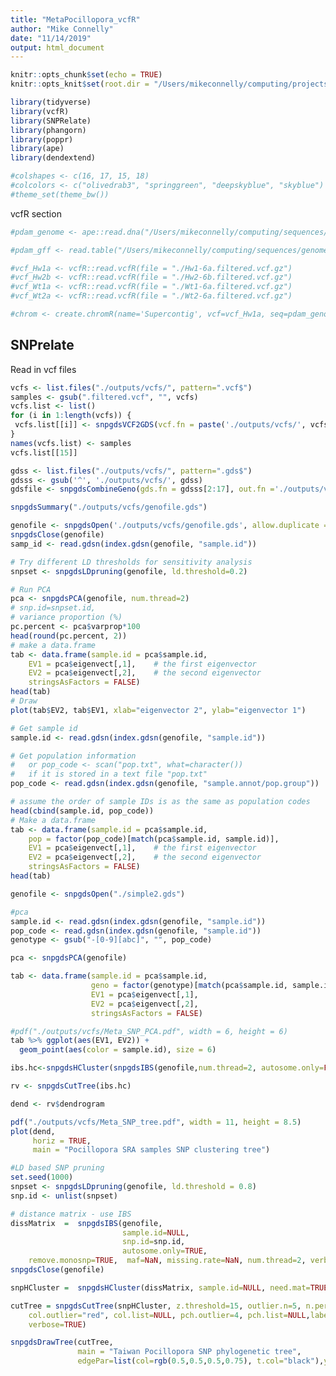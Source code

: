 ```yaml
---
title: "MetaPocillopora_vcfR"
author: "Mike Connelly"
date: "11/14/2019"
output: html_document
---
```


```r
knitr::opts_chunk$set(echo = TRUE)
knitr::opts_knit$set(root.dir = "/Users/mikeconnelly/computing/projects/pocillopora_meta/")
```
```r
library(tidyverse)
library(vcfR)
library(SNPRelate)
library(phangorn)
library(poppr)
library(ape)
library(dendextend)
```
```r
#colshapes <- c(16, 17, 15, 18)
#colcolors <- c("olivedrab3", "springgreen", "deepskyblue", "skyblue")
#theme_set(theme_bw())
```

vcfR section
```r
#pdam_genome <- ape::read.dna("/Users/mikeconnelly/computing/sequences/genomes/coral/pocillopora/pdam/pdam_genome.fasta", format = "fasta")
```
```r
#pdam_gff <- read.table("/Users/mikeconnelly/computing/sequences/genomes/coral/pocillopora/pdam/pdam_genome.gff", sep="\t", quote="")
```
```r
#vcf_Hw1a <- vcfR::read.vcfR(file = "./Hw1-6a.filtered.vcf.gz")
#vcf_Hw2b <- vcfR::read.vcfR(file = "./Hw2-6b.filtered.vcf.gz")
#vcf_Wt1a <- vcfR::read.vcfR(file = "./Wt1-6a.filtered.vcf.gz")
#vcf_Wt2a <- vcfR::read.vcfR(file = "./Wt2-6a.filtered.vcf.gz")
```
```r
#chrom <- create.chromR(name='Supercontig', vcf=vcf_Hw1a, seq=pdam_genome, ann=pdam_gff)
```

## SNPrelate
Read in vcf files 
```r
vcfs <- list.files("./outputs/vcfs/", pattern=".vcf$")
samples <- gsub(".filtered.vcf", "", vcfs)
vcfs.list <- list()
for (i in 1:length(vcfs)) {
 vcfs.list[[i]] <- snpgdsVCF2GDS(vcf.fn = paste('./outputs/vcfs/', vcfs[i], sep = ''), out.fn = paste('./outputs/vcfs/', vcfs[i], '.gds', sep = ''), method = "biallelic.only")
}
names(vcfs.list) <- samples
vcfs.list[[15]]
```

```r
gdss <- list.files("./outputs/vcfs/", pattern=".gds$")
gdsss <- gsub('^', './outputs/vcfs/', gdss)
gdsfile <- snpgdsCombineGeno(gds.fn = gdsss[2:17], out.fn ='./outputs/vcfs/genofile.gds', method = "position", verbose = TRUE)
```
```r
snpgdsSummary("./outputs/vcfs/genofile.gds")
```
```r
genofile <- snpgdsOpen('./outputs/vcfs/genofile.gds', allow.duplicate = TRUE)
snpgdsClose(genofile)
samp_id <- read.gdsn(index.gdsn(genofile, "sample.id"))
```
```r
# Try different LD thresholds for sensitivity analysis
snpset <- snpgdsLDpruning(genofile, ld.threshold=0.2)
```
```r
# Run PCA
pca <- snpgdsPCA(genofile, num.thread=2)
# snp.id=snpset.id,
# variance proportion (%)
pc.percent <- pca$varprop*100
head(round(pc.percent, 2))
# make a data.frame
tab <- data.frame(sample.id = pca$sample.id,
    EV1 = pca$eigenvect[,1],    # the first eigenvector
    EV2 = pca$eigenvect[,2],    # the second eigenvector
    stringsAsFactors = FALSE)
head(tab)
# Draw
plot(tab$EV2, tab$EV1, xlab="eigenvector 2", ylab="eigenvector 1")
```
```r
# Get sample id
sample.id <- read.gdsn(index.gdsn(genofile, "sample.id"))

# Get population information
#   or pop_code <- scan("pop.txt", what=character())
#   if it is stored in a text file "pop.txt"
pop_code <- read.gdsn(index.gdsn(genofile, "sample.annot/pop.group"))

# assume the order of sample IDs is as the same as population codes
head(cbind(sample.id, pop_code))
# Make a data.frame
tab <- data.frame(sample.id = pca$sample.id,
    pop = factor(pop_code)[match(pca$sample.id, sample.id)],
    EV1 = pca$eigenvect[,1],    # the first eigenvector
    EV2 = pca$eigenvect[,2],    # the second eigenvector
    stringsAsFactors = FALSE)
head(tab)
```
```r
genofile <- snpgdsOpen("./simple2.gds")
```
```r
#pca
sample.id <- read.gdsn(index.gdsn(genofile, "sample.id"))
pop_code <- read.gdsn(index.gdsn(genofile, "sample.id"))
genotype <- gsub("-[0-9][abc]", "", pop_code)

pca <- snpgdsPCA(genofile)

tab <- data.frame(sample.id = pca$sample.id,
                  geno = factor(genotype)[match(pca$sample.id, sample.id)],
                  EV1 = pca$eigenvect[,1],
                  EV2 = pca$eigenvect[,2],
                  stringsAsFactors = FALSE)
```
```r
#pdf("./outputs/vcfs/Meta_SNP_PCA.pdf", width = 6, height = 6)
tab %>% ggplot(aes(EV1, EV2)) +
  geom_point(aes(color = sample.id), size = 6) 
```
```r
ibs.hc<-snpgdsHCluster(snpgdsIBS(genofile,num.thread=2, autosome.only=FALSE))
```
```r
rv <- snpgdsCutTree(ibs.hc)
```
```r
dend <- rv$dendrogram
```

```r
pdf("./outputs/vcfs/Meta_SNP_tree.pdf", width = 11, height = 8.5)
plot(dend,
     horiz = TRUE,
     main = "Pocillopora SRA samples SNP clustering tree")
```

```r
#LD based SNP pruning
set.seed(1000)
snpset <- snpgdsLDpruning(genofile, ld.threshold = 0.8)
snp.id <- unlist(snpset)

# distance matrix - use IBS
dissMatrix  =  snpgdsIBS(genofile,
                         sample.id=NULL,
                         snp.id=snp.id,
                         autosome.only=TRUE, 
    remove.monosnp=TRUE,  maf=NaN, missing.rate=NaN, num.thread=2, verbose=TRUE)
snpgdsClose(genofile)

snpHCluster =  snpgdsHCluster(dissMatrix, sample.id=NULL, need.mat=TRUE, hang=0.01)

cutTree = snpgdsCutTree(snpHCluster, z.threshold=15, outlier.n=5, n.perm = 5000, samp.group=NULL, 
    col.outlier="red", col.list=NULL, pch.outlier=4, pch.list=NULL,label.H=FALSE, label.Z=TRUE, 
    verbose=TRUE)

snpgdsDrawTree(cutTree,
               main = "Taiwan Pocillopora SNP phylogenetic tree",
               edgePar=list(col=rgb(0.5,0.5,0.5,0.75), t.col="black"),y.label.kinship=T,leaflab="perpendicular")
```
